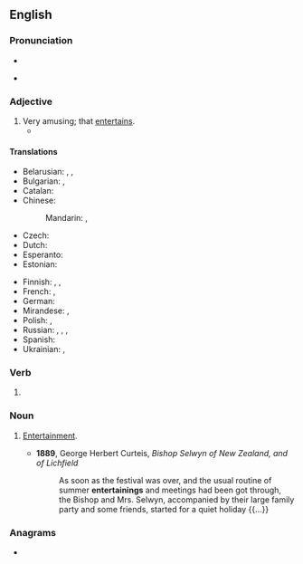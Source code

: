 ==English==
{{PIE root|en|ten}}

===Pronunciation===
* {{audio|en|en-us-entertaining.ogg|Audio (US)}}

* {{rhymes|en|eɪnɪŋ}}

===Adjective===
{{en-adj}}

# Very amusing; that [[entertain]]s.
#* {{quote-journal
|en
|date=October 1, 2011
|author=Phil Dawkes
|title=Sunderland 2 - 2 West Brom
|work=BBC Sport
|url=http://news.bbc.co.uk/sport2/hi/football/eng_prem/15045630.stm
|page=
|passage=Sunderland came back from two goals down to earn a point from an '''entertaining''' encounter with West Brom.}}

====Translations====
{{trans-top|amusing}}
* Belarusian: {{t|be|заба́ўны}}, {{t|be|займа́льны}}, {{t|be|забаўля́льны}}
* Bulgarian: {{t+|bg|заба́вен}}, {{t+|bg|занима́телен}}
* Catalan: {{t+|ca|divertit}}
* Chinese:
*: Mandarin: {{t+|cmn|有趣|tr=yǒuqù}}, {{t+|cmn|逗|tr=dòu}} {{qualifier|colloquial}}
* Czech: {{t+|cs|zábavný}}
* Dutch: {{t+|nl|vermakelijk}}
* Esperanto: {{t-needed|eo}}
* Estonian: {{t|et|meelelahutuslik}}
{{trans-mid}}
* Finnish: {{t+|fi|viihdyttävä}}, {{t+|fi|huvittava}}, {{t+|fi|hauska}}
* French: {{t+|fr|divertissant|m}}, {{t+|fr|distrayant}}
* German: {{t+|de|unterhaltsam}}
* Mirandese: {{t|mwl|adbertido|m}}, {{t|mwl|adbertida|f}}
* Polish: {{t+|pl|zabawny}}, {{t|pl|zajmujący}}
* Russian: {{t+|ru|развлека́тельный}}, {{t+|ru|заба́вный}}, {{t+|ru|занима́тельный}}, {{t+|ru|курьёзный}}
* Spanish: {{t+|es|divertido|m}}
* Ukrainian: {{t|uk|розважа́льний}}, {{t|uk|заба́вний}}
{{trans-bottom}}

===Verb===
{{head|en|verb form}}

# {{present participle of|en|entertain|nocat=1}}

===Noun===
{{en-noun}}

# {{lb|en|archaic}} [[entertainment|Entertainment]].
#* '''1889''', George Herbert Curteis, ''Bishop Selwyn of New Zealand, and of Lichfield''
#*: As soon as the festival was over, and the usual routine of summer '''entertainings''' and meetings had been got through, the Bishop and Mrs. Selwyn, accompanied by their large family party and some friends, started for a quiet holiday {{...}}

===Anagrams===
* {{anagrams|en|a=aeegiinnnrtt|intenerating}}